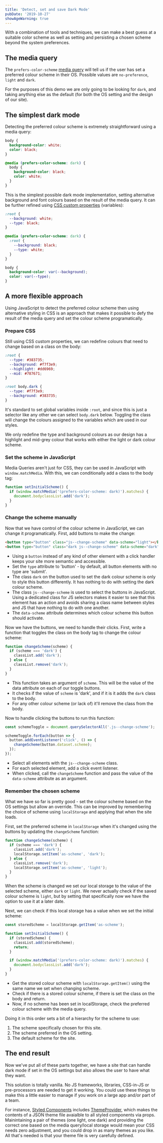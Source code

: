 ```yaml
---
title: 'Detect, set and save Dark Mode'
pubDate: '2019-10-27'
showAgeWarning: true
---
```


With a combination of tools and techniques, we can make a best guess at a suitable color scheme as well as setting and persisting a chosen scheme beyond the system preferences.

## The media query

The `prefers-color-scheme` [media query](https://developer.mozilla.org/en-US/docs/Web/CSS/@media/prefers-color-scheme) will tell us if the user has set a preferred colour scheme in their OS. Possible values are `no-preference`, `light` and `dark`.

For the purposes of this demo we are only going to be looking for `dark`, and taking anything else as the default (for both the OS setting and the design of our site).

## The simplest dark mode

Detecting the preferred colour scheme is extremely straightforward using a media query:

```css
body {
  background-color: white;
  color: black;
}

@media (prefers-color-scheme: dark) {
  body {
    background-color: black;
    color: white;
  }
}
```

This is the simplest possible dark mode implementation, setting alternative background and font colours based on the result of the media query. It can be further refined using [CSS custom properties](https://developer.mozilla.org/en-US/docs/Web/CSS/--*) (variables):

```css
:root {
  --background: white;
  --type: black;
}

@media (prefers-color-scheme: dark) {
  :root {
    --background: black;
    --type: white;
  }
}

body {
  background-color: var(--background);
  color: var(--type);
}
```

## A more flexible approach

Using JavaScript to detect the preferred colour scheme then using alternative styling in CSS is an approach that makes it possible to defy the result of the media query and set the colour scheme programatically.

### Prepare CSS

Still using CSS custom properties, we can redefine colours that need to change based on a class on the body:

```css
:root {
  --type: #383735;
  --background: #f7f3e9;
  --highlight: #dd6969;
  --mid: #787671;
}

:root body.dark {
  --type: #f7f3e9;
  --background: #383735;
}
```

It's standard to set global variables inside `:root`, and since this is just a selector like any other we can select `body.dark` below. Toggling the class will change the colours assigned to the variables which are used in our styles.

We only redefine the type and background colours as our design has a highlight and mid-grey colour that works with either the light or dark colour scheme.

### Set the scheme in JavaScript

Media Queries aren't just for CSS, they can be used in JavaScript with `window.matchMedia`. With this, we can conditionally add a class to the body tag:

```js
function setInitialScheme() {
  if (window.matchMedia('(prefers-color-scheme: dark)').matches) {
    document.bodyclassList.add('dark');
  }
}
```

### Change the scheme manually

Now that we have control of the colour scheme in JavaScript, we can change it programatically. First, add buttons to make the change:

```html
<button type="button" class="js--change-scheme" data-scheme="light"></button>
<button type="button" class="dark js--change-scheme" data-scheme="dark"></button>
```

- Using a `button` instead of any kind of other element with a click handler keeps your site more semantic and accessible.
- Set the `type` attribute to 'button' - by default, all button elements with no type are 'submit'.
- The class `dark` on the button used to set the dark colour scheme is only to style this button differently. It has nothing to do with setting the dark colour scheme.
- The class `js--change-scheme` is used to select the buttons in JavaScript. Using a dedicated class for JS selectors makes it easier to see that this element has an action and avoids sharing a class name between styles and JS that have nothing to do with one another.
- The `data-scheme` attribute determines which colour scheme this button should activate.

Now we have the buttons, we need to handle their clicks. First, write a function that toggles the class on the body tag to change the colour scheme:

```js
function changeScheme(scheme) {
  if (scheme === 'dark') {
    classList.add('dark');
  } else {
    classList.remove('dark');
  }
}
```

- This function takes an argument of `scheme`. This will be the value of the data attribute on each of our toggle buttons.
- It checks if the value of `scheme` is 'dark', and if it is it adds the `dark` class to the body.
- For any other colour scheme (or lack of) it'll remove the class from the body.

Now to handle clicking the buttons to run this function:

```js
const schemeToggle = document.querySelectorAll('.js--change-scheme');

schemeToggle.forEach(button => {
  button.addEventListener('click', () => {
    changeScheme(button.dataset.scheme);
  });
});
```

- Select all elements with the `js--change-scheme` class.
- For each selected element, add a click event listener.
- When clicked, call the `changeScheme` function and pass the value of the `data-scheme` attribute as an argument.

### Remember the chosen scheme

What we have so far is pretty good - set the colour scheme based on the OS settings but allow an override. This can be improved by remembering the choice of scheme using `localStorage` and applying that when the site loads.

First, set the preferred scheme in `localStorage` when it's changed using the buttons by updating the `changeScheme` function:

```js
function changeScheme(scheme) {
  if (scheme === 'dark') {
    classList.add('dark');
    localStorage.setItem('as-scheme', 'dark');
  } else {
    classList.remove('dark');
    localStorage.setItem('as-scheme', 'light');
  }
}
```

When the scheme is changed we set our local storage to the value of the selected scheme, either `dark` or `light`. We never actually check if the saved colour scheme is `light`, but by setting that specifically now we have the option to use it at a later date.

Next, we can check if this local storage has a value when we set the initial scheme:

```js
const storedScheme = localStorage.getItem('as-scheme');

function setInitialScheme() {
  if (storedScheme) {
    classList.add(storedScheme);
    return;
  }

  if (window.matchMedia('(prefers-color-scheme: dark)').matches) {
    document.bodyclassList.add('dark');
  }
}
```

- Get the stored colour scheme with `localStorage.getItem()` using the same name we set when changing scheme.
- Check if there is a stored colour scheme, if there is set the class on the body and return.
- Now, if no scheme has been set in localStorage, check the preferred colour scheme with the media query.

Doing it in this order sets a bit of a hierarchy for the scheme to use:

1. The scheme specifically chosen for this site.
2. The scheme preferred in the OS setting.
3. The default scheme for the site.

## The end result

Now we've put all of these parts together, we have a site that can handle dark mode if set in the OS settings but also allows the user to have what they want.

This solution is totally vanilla. No JS frameworks, libraries, CSS-in-JS or pre-processors are needed to get it working. You could use these things to make this a little easier to manage if you work on a large app and/or part of a team.

For instance, [Styled Components](https://www.styled-components.com/) includes [ThemeProvider](https://www.styled-components.com/docs/advanced#theming), which makes the contents of a JSON theme file avaialble to all styled components via props. Mainintaining a pair of themes (one light, one dark) and providing the correct one based on the media query/local storage would mean your CSS needs zero adjustment, and you could drop in as many themes as you like. All that's needed is that your theme file is very carefully defined.
